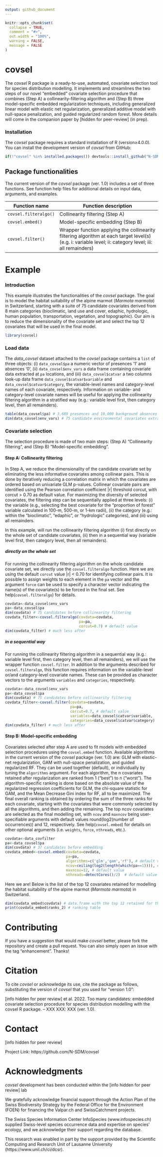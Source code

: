 ```yaml
---
output: github_document
---
```


<!-- README.md is generated from README.Rmd. Please edit that file -->

```r
knitr::opts_chunk$set(
  collapse = TRUE,
  comment = "#>",
  out.width = "100%",
  warning = FALSE,
  message = FALSE
)
```

# covsel

The *covsel* R package is a ready-to-use, automated, covariate selection tool for species distribution modelling. It implements and streamlines the two steps of our novel “embedded” covariate selection procedure that combines (Step A) a collinearity-filtering algorithm and (Step B) three model-specific embedded regularization techniques, including generalized linear model with elastic net regularization, generalized additive model with null-space penalization, and guided regularized random forest. More details will come in the companion paper by [hidden for peer-review] (in prep).

### Installation

The *covsel* package requires a standard installation of R (version≥4.0.0). You can install the development version of *covsel* from GitHub:

```r
if(!"covsel" %in% installed.packages()) devtools::install_github("N-SDM/covsel")
```

## Package functionalities

The current version of the *covsel* package (ver. 1.0) includes a set of three functions. See function help files for additional details on input data, arguments, and examples.

| Function name           | Function description                                                                                                        |
|-------------------------|-----------------------------------------------------------------------------------------------------------------------------|
| `covsel.filteralgo()`   | Collinearity filtering (Step A)                                                                                                     |
| `covsel.embed()`        | Model-specific embedding (Step B)                                                                                                   |
| `covsel.filter()`       |Wrapper function applying the collinearity filtering algorithm at each target level(s) (e.g. i: variable level; ii: category level; iii: all remainders)|

# Example

### Introduction

This example illustrates the functionalities of the *covsel* package. The goal is to model the habitat suitability of the alpine marmot (*Marmota marmota*) in Switzerland, starting with a suite of 75 candidate covariates derived from 8 main categories (bioclimatic, land use and cover, edaphic, hydrologic, human population, transportation, vegetation, and topographic). Our aim is to reduce the dimensionality of the covariate set and select the top 12 covariates that will be used in the final model.

```r
library(covsel)
```

### Load data

The *data_covsel* dataset attached to the *covsel* package contains a `list` of three objects: (i) `data_covsel$pa` a numeric vector of presences '1' and absences '0', (ii) `data_covsel$env_vars` a data frame containing covariate data extracted at `pa` locations, and (iii) `data_covsel$catvar` a two columns look-up data frame `data_covsel$catvar$variable` and `data_covsel$catvar$category`, the variable-level names and category-level names of each covariate, respectively. Information on variable- and category-level covariate names will be useful for applying the collinearity filtering algorithm in a stratified way (e.g.: variable level first, then category level, then all remainders).

```r
table(data_covsel$pa) # 3,609 presences and 10,000 background absences
dim(data_covsel$env_vars) # 75 candidate environmental covariates extracted at pa locations
```


### Covariate selection

The selection procedure is made of two main steps: (Step A) “Collinearity filtering”, and (Step B) “Model-specific embedding”.

#### Step A: Collinearity filtering

In Step A, we reduce the dimensionality of the candidate covariate set by eliminating the less informative covariates among collinear pairs. This is done by iteratively reducing a correlation matrix in which the covariates are ordered based on univariate GLM p-values. Collinear covariate pairs are identified using the Pearson correlation coefficient |r| threshold corcut, with corcut > 0.70 as default value. For maximizing the diversity of selected covariates, the filtering step can be sequentially applied at three levels: (i) the variable (e.g., selecting the best covariate for the “proportion of forest” variable calculated in 100-m, 500-m, or 1-km radii), (ii) the category (e.g.: within the “bioclimatic”, “edaphic”, or “hydrologic” categories), and (iii) using all remainders.

In this example, will run the collinearity filtering algorithm (i) first directly on the whole set of candidate covariates, (ii) then in a sequential way (variable level first, then category level, then all remainders).

##### directly on the whole set

For running the collinearity filtering algorithm on the whole candidate covariate set, we directly use the `covsel.filteralgo` function. Here we are using the default `corcut` value |r| < 0.70 for identifying collinear pairs. It is possible to assign weights to each element in the `pa` vector and the argument `force` can be used to specify a character vector indicating the name(s) of the covariate(s) to be forced in the final set. See help(`covsel.filteralgo`) for details.

```r
covdata<-data_covsel$env_vars
pa<-data_covsel$pa
dim(covdata) # 75 candidates before collinearity filtering
covdata_filter<-covsel.filteralgo(covdata=covdata,
                                  pa=pa,
                                  corcut=0.7) # default value
dim(covdata_filter) # much less after
```

##### in a sequential way

For running the collinearity filtering algorithm in a sequential way (e.g.: variable level first, then category level, then all remainders), we will use the wrapper function `covsel.filter`. In addition to the arguments described for `covsel.filteralgo`, this function requires information on the variable-level or/and category-level covariate names. These can be provided as character vectors to the arguments `variables` and `categories`, respectively.

```r
covdata<-data_covsel$env_vars
pa<-data_covsel$pa
dim(covdata) # 75 candidates before collinearity filtering
covdata_filter<-covsel.filter(covdata=covdata,
                              pa=pa,
                              corcut=0.7, # default value
                              variables=data_covsel$catvar$variable,
                              categories=data_covsel$catvar$category)
dim(covdata_filter) # much less after
```


#### Step B: Model-specific embedding

Covariates selected after step A are used to fit models with embedded selection procedures using the `covsel.embed` function. Available algorithms in the current version of the *covsel* package (ver. 1.0) are: GLM with elastic-net regularization, GAM with null-space penalization, and guided regularized RF. They can be used together (default), or individually by tuning the `algorithms` argument. For each algorithm, the n covariates retained after regularization are ranked from 1 (“best”) to n (“worst”). The algorithm-specific ranking is done based on the absolute value of the regularized regression coefficients for GLM, the chi-square statistic for GAM, and the Mean Decrease Gini index for RF, all to be maximized. The final overall ranking is obtained by ordering the sum of the three ranks for each covariate, starting with the covariates that were commonly selected by all the algorithms, and then adding the remaining. The top ncov covariates are selected as the final modelling set, with `ncov` and `maxncov` being user-specifiable arguments with default values round(log2(number of occurrences)) and 12, respectively. See help(`covsel.embed`) for details on other optional arguments (i.e. `weights`, `force`, `nthreads`, etc.).

```r
covdata<-data_covfilter
pa<-data_covsel$pa
dim(covdata) # 37 candidates before embedding
covdata_embed<-covsel.embed(covdata=covdata,
                            pa=pa,
                            algorithms=c('glm','gam','rf'), # default value
                            ncov=ceiling(log2(length(which(pa==1)))), # default value
                            maxncov=12, # default value
                            nthreads=detectCores()/2)  # default value
```

Here we are! Below is the list of the top 12 covariates retained for modelling the habitat suitability of the alpine marmot (*Marmota marmota*) in Switzerland.

```r
dim(covdata_embed$covdata) # data.frame with the top 12 retained for the final modelling set
print(covdata_embed$ranks_2) # ranking table
```

# Contributing

If you have a suggestion that would make *covsel* better, please fork the repository and create a pull request. You can also simply open an issue with the tag "enhancement". Thanks!

# Citation

To cite *covsel* or acknowledge its use, cite the package as follows, substituting the version of *covsel* that you used for “version 1.0”:

[info hidden for peer review] et al. 2022. Too many candidates: embedded covariate selection procedure for species distribution modelling with the covsel R package. – XXX XXX: XXX (ver. 1.0).

# Contact

[info hidden for peer review]

Project Link: https://github.com/N-SDM/covsel

# Acknowledgments

*covsel* development has been conducted within the [info hidden for peer review] lab

We gratefully acknowledge financial support through the Action Plan of the Swiss Biodiversity Strategy by the Federal Office for the Environment (FOEN) for financing the Valpar.ch and SwissCatchment projects.

The Swiss Species Information Center InfoSpecies (www.infospecies.ch) supplied Swiss-level species occurrence data and expertise on species’ ecology, and we acknowledge their support regarding the database.

This research was enabled in part by the support provided by the Scientific Computing and Research Unit of Lausanne University (https://www.unil.ch/ci/dcsr).
